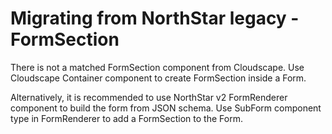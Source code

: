 
<Meta title="Migration/FormSection" />

# Migrating from NorthStar legacy - FormSection

There is not a matched FormSection component from Cloudscape. Use <Link href='https://cloudscape.design/components/container' target='_blank' external>Cloudscape Container component</Link> to create FormSection inside a Form.

Alternatively, it is recommended to use <Link href='https://aws.github.io/aws-northstar/?path=/story/components-formrenderer--default' target='_blank' external>NorthStar v2 FormRenderer component</Link> 
to build the form from JSON schema. 
Use <Link href='https://aws.github.io/aws-northstar/?path=/story/components-formrenderer-subform--default' target='_blank' external>SubForm component type in FormRenderer</Link> to add a FormSection to the Form.
